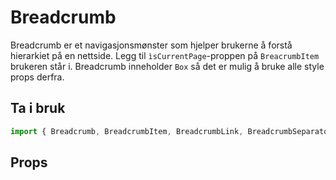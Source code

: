 
<Meta of={BreadcrumbStories} />

# Breadcrumb

Breadcrumb er et navigasjonsmønster som hjelper brukerne å forstå hierarkiet på en nettside. Legg til `ìsCurrentPage`-proppen på `BreacrumbItem` brukeren står i.
Breadcrumb inneholder `Box` så det er mulig å bruke alle style props derfra.

## Ta i bruk

```jsx
import { Breadcrumb, BreadcrumbItem, BreadcrumbLink, BreadcrumbSeparator } from "@kvib/react";
```

## Props

<Canvas of={BreadcrumbStories.Preview} />
<Controls of={BreadcrumbStories.Preview} />
